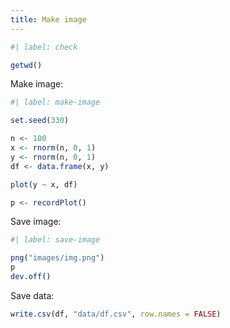 ```yaml
---
title: Make image
---
```


```r
#| label: check

getwd()
```

Make image:

```r
#| label: make-image

set.seed(330)

n <- 100
x <- rnorm(n, 0, 1)
y <- rnorm(n, 0, 1)
df <- data.frame(x, y)

plot(y ~ x, df)

p <- recordPlot()
```

Save image:

```r
#| label: save-image

png("images/img.png")
p
dev.off()
```

Save data:

```r
write.csv(df, "data/df.csv", row.names = FALSE)
```
